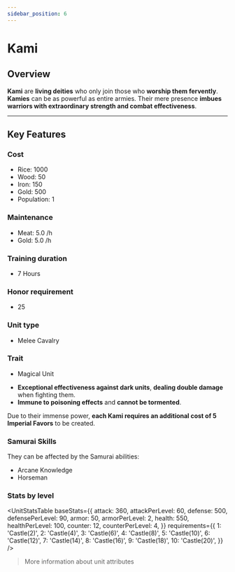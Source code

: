```yaml
---
sidebar_position: 6
---
```



# Kami

## Overview

**Kami** are **living deities** who only join those who **worship them fervently**. **Kamies** can be as powerful as entire armies. Their mere presence **imbues warriors with extraordinary strength and combat effectiveness**.  

---

## Key Features

### Cost
- Rice: 1000  
- Wood: 50  
- Iron: 150  
- Gold: 500  
- Population: 1

### Maintenance
- Meat: 5.0 /h  
- Gold: 5.0 /h

### Training duration
- 7 Hours

### Honor requirement
- 25

### Unit type
- <Link to="../#melee-cavalry">Melee Cavalry</Link>

### Trait
- <Link to="../#magical-units">Magical Unit</Link>

<Admonition type="tip" title="Special Effect – Divine Wrath">
  <ul>
    <li><strong>Exceptional effectiveness against dark units</strong>, <strong>dealing double damage</strong> when fighting them.</li>
    <li><strong>Immune to poisoning effects</strong> and <strong>cannot be tormented</strong>.</li>
  </ul>
</Admonition>

<Admonition type="note">
  Due to their immense power, <strong>each Kami requires an additional cost of 5 Imperial Favors</strong> to be created.
</Admonition>

### Samurai Skills  
They can be affected by the Samurai abilities:  
- <Link to="../../samurais/knowledge-skills#arcane-knowledge">Arcane Knowledge</Link>  
- <Link to="../../samurais/reasoning-skills#horseman">Horseman</Link>

### Stats by level

<UnitStatsTable
  baseStats={{
    attack: 360,
    attackPerLevel: 60,
    defense: 500,
    defensePerLevel: 90,
    armor: 50,
    armorPerLevel: 2,
    health: 550,
    healthPerLevel: 100,
    counter: 12,
    counterPerLevel: 4,
  }}
  requirements={{
    1: 'Castle(2)',
    2: 'Castle(4)',
    3: 'Castle(6)',
    4: 'Castle(8)',
    5: 'Castle(10)',
    6: 'Castle(12)',
    7: 'Castle(14)',
    8: 'Castle(16)',
    9: 'Castle(18)',
    10: 'Castle(20)',
  }}
/>

> <Link to="../#attributes">More information about unit attributes</Link>
